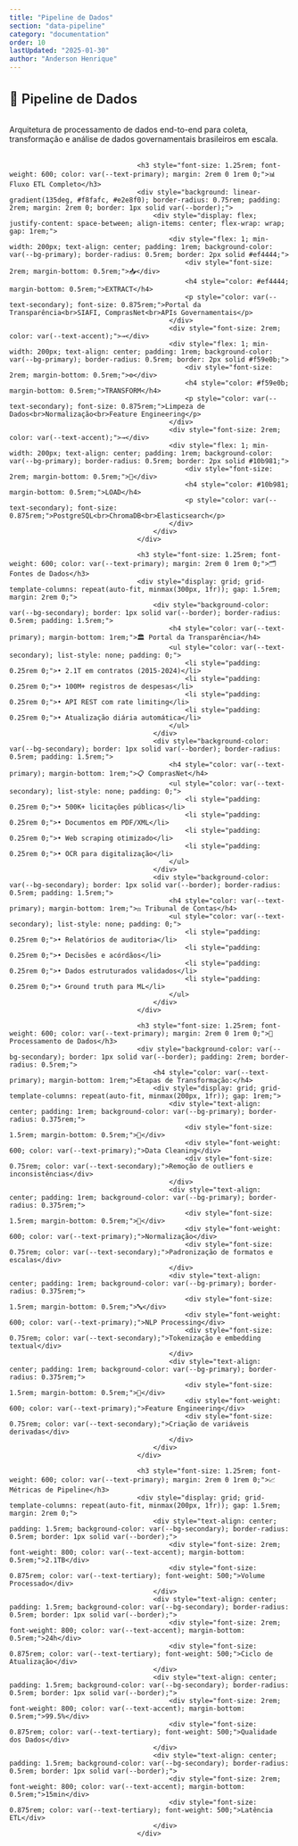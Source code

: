 ```yaml
---
title: "Pipeline de Dados"
section: "data-pipeline"
category: "documentation"
order: 10
lastUpdated: "2025-01-30"
author: "Anderson Henrique"
---
```


<h2 style="font-size: 1.5rem; font-weight: 600; color: var(--text-primary); margin-bottom: 1.5rem; padding-bottom: 0.5rem; border-bottom: 2px solid var(--border-light);">
                                        🔄 Pipeline de Dados
                                    </h2>
                                    <p style="color: var(--text-secondary); margin-bottom: 2rem;">
                                        Arquitetura de processamento de dados end-to-end para coleta, transformação e análise de dados governamentais brasileiros em escala.
                                    </p>

                                    <h3 style="font-size: 1.25rem; font-weight: 600; color: var(--text-primary); margin: 2rem 0 1rem 0;">📊 Fluxo ETL Completo</h3>
                                    <div style="background: linear-gradient(135deg, #f8fafc, #e2e8f0); border-radius: 0.75rem; padding: 2rem; margin: 2rem 0; border: 1px solid var(--border);">
                                        <div style="display: flex; justify-content: space-between; align-items: center; flex-wrap: wrap; gap: 1rem;">
                                            <div style="flex: 1; min-width: 200px; text-align: center; padding: 1rem; background-color: var(--bg-primary); border-radius: 0.5rem; border: 2px solid #ef4444;">
                                                <div style="font-size: 2rem; margin-bottom: 0.5rem;">📥</div>
                                                <h4 style="color: #ef4444; margin-bottom: 0.5rem;">EXTRACT</h4>
                                                <p style="color: var(--text-secondary); font-size: 0.875rem;">Portal da Transparência<br>SIAFI, ComprasNet<br>APIs Governamentais</p>
                                            </div>
                                            <div style="font-size: 2rem; color: var(--text-accent);">→</div>
                                            <div style="flex: 1; min-width: 200px; text-align: center; padding: 1rem; background-color: var(--bg-primary); border-radius: 0.5rem; border: 2px solid #f59e0b;">
                                                <div style="font-size: 2rem; margin-bottom: 0.5rem;">⚙️</div>
                                                <h4 style="color: #f59e0b; margin-bottom: 0.5rem;">TRANSFORM</h4>
                                                <p style="color: var(--text-secondary); font-size: 0.875rem;">Limpeza de Dados<br>Normalização<br>Feature Engineering</p>
                                            </div>
                                            <div style="font-size: 2rem; color: var(--text-accent);">→</div>
                                            <div style="flex: 1; min-width: 200px; text-align: center; padding: 1rem; background-color: var(--bg-primary); border-radius: 0.5rem; border: 2px solid #10b981;">
                                                <div style="font-size: 2rem; margin-bottom: 0.5rem;">💾</div>
                                                <h4 style="color: #10b981; margin-bottom: 0.5rem;">LOAD</h4>
                                                <p style="color: var(--text-secondary); font-size: 0.875rem;">PostgreSQL<br>ChromaDB<br>Elasticsearch</p>
                                            </div>
                                        </div>
                                    </div>

                                    <h3 style="font-size: 1.25rem; font-weight: 600; color: var(--text-primary); margin: 2rem 0 1rem 0;">🗂️ Fontes de Dados</h3>
                                    <div style="display: grid; grid-template-columns: repeat(auto-fit, minmax(300px, 1fr)); gap: 1.5rem; margin: 2rem 0;">
                                        <div style="background-color: var(--bg-secondary); border: 1px solid var(--border); border-radius: 0.5rem; padding: 1.5rem;">
                                            <h4 style="color: var(--text-primary); margin-bottom: 1rem;">🏛️ Portal da Transparência</h4>
                                            <ul style="color: var(--text-secondary); list-style: none; padding: 0;">
                                                <li style="padding: 0.25rem 0;">• 2.1T em contratos (2015-2024)</li>
                                                <li style="padding: 0.25rem 0;">• 100M+ registros de despesas</li>
                                                <li style="padding: 0.25rem 0;">• API REST com rate limiting</li>
                                                <li style="padding: 0.25rem 0;">• Atualização diária automática</li>
                                            </ul>
                                        </div>
                                        <div style="background-color: var(--bg-secondary); border: 1px solid var(--border); border-radius: 0.5rem; padding: 1.5rem;">
                                            <h4 style="color: var(--text-primary); margin-bottom: 1rem;">📋 ComprasNet</h4>
                                            <ul style="color: var(--text-secondary); list-style: none; padding: 0;">
                                                <li style="padding: 0.25rem 0;">• 500K+ licitações públicas</li>
                                                <li style="padding: 0.25rem 0;">• Documentos em PDF/XML</li>
                                                <li style="padding: 0.25rem 0;">• Web scraping otimizado</li>
                                                <li style="padding: 0.25rem 0;">• OCR para digitalização</li>
                                            </ul>
                                        </div>
                                        <div style="background-color: var(--bg-secondary); border: 1px solid var(--border); border-radius: 0.5rem; padding: 1.5rem;">
                                            <h4 style="color: var(--text-primary); margin-bottom: 1rem;">⚖️ Tribunal de Contas</h4>
                                            <ul style="color: var(--text-secondary); list-style: none; padding: 0;">
                                                <li style="padding: 0.25rem 0;">• Relatórios de auditoria</li>
                                                <li style="padding: 0.25rem 0;">• Decisões e acórdãos</li>
                                                <li style="padding: 0.25rem 0;">• Dados estruturados validados</li>
                                                <li style="padding: 0.25rem 0;">• Ground truth para ML</li>
                                            </ul>
                                        </div>
                                    </div>

                                    <h3 style="font-size: 1.25rem; font-weight: 600; color: var(--text-primary); margin: 2rem 0 1rem 0;">🔧 Processamento de Dados</h3>
                                    <div style="background-color: var(--bg-secondary); border: 1px solid var(--border); padding: 2rem; border-radius: 0.5rem;">
                                        <h4 style="color: var(--text-primary); margin-bottom: 1rem;">Etapas de Transformação:</h4>
                                        <div style="display: grid; grid-template-columns: repeat(auto-fit, minmax(200px, 1fr)); gap: 1rem;">
                                            <div style="text-align: center; padding: 1rem; background-color: var(--bg-primary); border-radius: 0.375rem;">
                                                <div style="font-size: 1.5rem; margin-bottom: 0.5rem;">🧹</div>
                                                <div style="font-weight: 600; color: var(--text-primary);">Data Cleaning</div>
                                                <div style="font-size: 0.75rem; color: var(--text-secondary);">Remoção de outliers e inconsistências</div>
                                            </div>
                                            <div style="text-align: center; padding: 1rem; background-color: var(--bg-primary); border-radius: 0.375rem;">
                                                <div style="font-size: 1.5rem; margin-bottom: 0.5rem;">📏</div>
                                                <div style="font-weight: 600; color: var(--text-primary);">Normalização</div>
                                                <div style="font-size: 0.75rem; color: var(--text-secondary);">Padronização de formatos e escalas</div>
                                            </div>
                                            <div style="text-align: center; padding: 1rem; background-color: var(--bg-primary); border-radius: 0.375rem;">
                                                <div style="font-size: 1.5rem; margin-bottom: 0.5rem;">🔤</div>
                                                <div style="font-weight: 600; color: var(--text-primary);">NLP Processing</div>
                                                <div style="font-size: 0.75rem; color: var(--text-secondary);">Tokenização e embedding textual</div>
                                            </div>
                                            <div style="text-align: center; padding: 1rem; background-color: var(--bg-primary); border-radius: 0.375rem;">
                                                <div style="font-size: 1.5rem; margin-bottom: 0.5rem;">🔧</div>
                                                <div style="font-weight: 600; color: var(--text-primary);">Feature Engineering</div>
                                                <div style="font-size: 0.75rem; color: var(--text-secondary);">Criação de variáveis derivadas</div>
                                            </div>
                                        </div>
                                    </div>

                                    <h3 style="font-size: 1.25rem; font-weight: 600; color: var(--text-primary); margin: 2rem 0 1rem 0;">📈 Métricas de Pipeline</h3>
                                    <div style="display: grid; grid-template-columns: repeat(auto-fit, minmax(200px, 1fr)); gap: 1.5rem; margin: 2rem 0;">
                                        <div style="text-align: center; padding: 1.5rem; background-color: var(--bg-secondary); border-radius: 0.5rem; border: 1px solid var(--border);">
                                            <div style="font-size: 2rem; font-weight: 800; color: var(--text-accent); margin-bottom: 0.5rem;">2.1TB</div>
                                            <div style="font-size: 0.875rem; color: var(--text-tertiary); font-weight: 500;">Volume Processado</div>
                                        </div>
                                        <div style="text-align: center; padding: 1.5rem; background-color: var(--bg-secondary); border-radius: 0.5rem; border: 1px solid var(--border);">
                                            <div style="font-size: 2rem; font-weight: 800; color: var(--text-accent); margin-bottom: 0.5rem;">24h</div>
                                            <div style="font-size: 0.875rem; color: var(--text-tertiary); font-weight: 500;">Ciclo de Atualização</div>
                                        </div>
                                        <div style="text-align: center; padding: 1.5rem; background-color: var(--bg-secondary); border-radius: 0.5rem; border: 1px solid var(--border);">
                                            <div style="font-size: 2rem; font-weight: 800; color: var(--text-accent); margin-bottom: 0.5rem;">99.5%</div>
                                            <div style="font-size: 0.875rem; color: var(--text-tertiary); font-weight: 500;">Qualidade dos Dados</div>
                                        </div>
                                        <div style="text-align: center; padding: 1.5rem; background-color: var(--bg-secondary); border-radius: 0.5rem; border: 1px solid var(--border);">
                                            <div style="font-size: 2rem; font-weight: 800; color: var(--text-accent); margin-bottom: 0.5rem;">15min</div>
                                            <div style="font-size: 0.875rem; color: var(--text-tertiary); font-weight: 500;">Latência ETL</div>
                                        </div>
                                    </div>